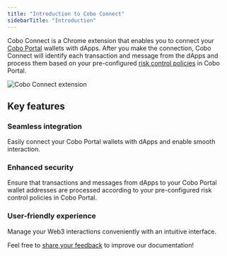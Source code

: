 ```yaml
---
title: "Introduction to Cobo Connect"
sidebarTitle: "Introduction"
---
```

Cobo Connect is a Chrome extension that enables you to connect your [Cobo Portal](/en/portal/introduction) wallets with dApps. After you make the connection, Cobo Connect will identify each transaction and message from the dApps and process them based on your pre-configured [risk control policies](/en/portal/risk-controls/introduction) in Cobo Portal.

<img src="/en/images/cobo-connect/extension.png" className="screenshot_full_screen" alt="Cobo Connect extension" />

## Key features

### Seamless integration

Easily connect your Cobo Portal wallets with dApps and enable smooth interaction.

### Enhanced security

Ensure that transactions and messages from dApps to your Cobo Portal wallet addresses are processed according to your pre-configured risk control policies in Cobo Portal.

### User-friendly experience

Manage your Web3 interactions conveniently with an intuitive interface.

<Tip>Feel free to [share your feedback](https://forms.zohopublic.com/cobo/form/DocumentFeedbackForm/formperma/QvLOhxJv1_JMsJ-1dleZ8Itb_7rzN-LtgvsDdxosoVI?referrername=manuals) to improve our documentation!</Tip>